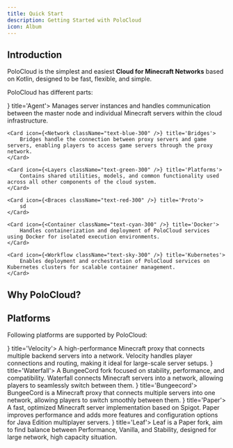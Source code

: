 ```yaml
---
title: Quick Start
description: Getting Started with PoloCloud
icon: Album
---
```



## Introduction
PoloCloud is the simplest and easiest **Cloud for Minecraft Networks** based on Kotlin, designed to be fast, flexible, and simple.

PoloCloud has different parts:

<Cards>
    <Card icon={<CpuIcon className="text-purple-300" />} title='Agent'>
        Manages server instances and handles communication between the master node and individual Minecraft servers within the cloud infrastructure.
    </Card>

    <Card icon={<Network className="text-blue-300" />} title='Bridges'>
        Bridges handle the connection between proxy servers and game servers, enabling players to access game servers through the proxy network.
    </Card>

    <Card icon={<Layers className="text-green-300" />} title='Platforms'>
        Contains shared utilities, models, and common functionality used across all other components of the cloud system.
    </Card>

    <Card icon={<Braces className="text-red-300" />} title='Proto'>
        sd
    </Card>

    <Card icon={<Container className="text-cyan-300" />} title='Docker'>
        Handles containerization and deployment of PoloCloud services using Docker for isolated execution environments.
    </Card>
    
    <Card icon={<Workflow className="text-sky-300" />} title='Kubernetes'>
        Enables deployment and orchestration of PoloCloud services on Kubernetes clusters for scalable container management.
    </Card>
</Cards>

## Why PoloCloud?

## Platforms

Following platforms are supported by PoloCloud:

<Cards>
    <Card icon={<img
      src={velocityIcon}
      alt="Velocity"
      className="w-6 h-6"
        />}
    title='Velocity'>
        A high-performance Minecraft proxy that connects multiple backend servers into a network. Velocity handles player connections and routing, making it ideal for large-scale server setups.
    </Card>
    <Card icon={<img
      src={waterfallIcon}
      alt="Waterfall"
      className="w-6 h-6"
        />}
    title='Waterfall'>
        A BungeeCord fork focused on stability, performance, and compatibility. Waterfall connects Minecraft servers into a network, allowing players to seamlessly switch between them.
    </Card>
    <Card icon={<Waypoints className="text-yellow-300"/>}
    title='Bungeecord'>
        BungeeCord is a Minecraft proxy that connects multiple servers into one network, allowing players to switch smoothly between them.
    </Card>
    <Card icon={<img
      src={paperIcon}
      alt="Paper"
      className="w-6 h-6"
        />}
    title='Paper'>
        A fast, optimized Minecraft server implementation based on Spigot. Paper improves performance and adds more features and configuration options for Java Edition multiplayer servers.
    </Card>
    <Card icon={<img
      src={leafIcon}
      alt="Leaf"
      className="w-6 h-6"
        />}
    title='Leaf'>
        Leaf is a Paper fork, aim to find balance between Performance, Vanilla, and Stability, designed for large network, high capacity situation.
    </Card>
</Cards>